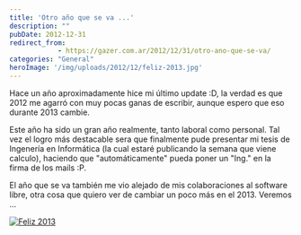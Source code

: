 ```yaml
---
title: 'Otro año que se va ...'
description: ""
pubDate: 2012-12-31
redirect_from: 
            - https://gazer.com.ar/2012/12/31/otro-ano-que-se-va/
categories: "General"
heroImage: '/img/uploads/2012/12/feliz-2013.jpg'
---
```

Hace un año aproximadamente hice mi último update :D, la verdad es que 2012 me agarró con muy pocas ganas de escribir, aunque espero que eso durante 2013 cambie.

Este año ha sido un gran año realmente, tanto laboral como personal. Tal vez el logro más destacable sera que finalmente pude presentar mi tesis de Ingenería en Informática (la cual estaré publicando la semana que viene calculo), haciendo que "automáticamente" pueda poner un "Ing." en la firma de los mails :P.

El año que se va también me vio alejado de mis colaboraciones al software libre, otra cosa que quiero ver de cambiar un poco más en el 2013. Veremos ...

[![Feliz 2013](/img/uploads/2012/12/feliz-2013.jpg)](/img/uploads/2012/12/feliz-2013.jpg)
